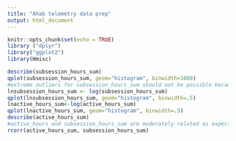 ```yaml
---
title: "Ahab telemetry data prep"
output: html_document
---
```


```r
knitr::opts_chunk$set(echo = TRUE)
library ("dplyr")
library("ggplot2")
library(Hmisc)
```

```r
describe(subsession_hours_sum)
qplot(subsession_hours_sum, geom="histogram", binwidth=1000)
#extreme outliers for subsession_hours_sum should not be possible because this is pinged every 25 hours
lnsubsession_hours_sum <- log(subsession_hours_sum)
qplot(lnsubsession_hours_sum, geom="histogram", binwidth=.5)
lnactive_hours_sum<-log(active_hours_sum)
qplot(lnactive_hours_sum, geom="histogram", binwidth=.5)
describe(active_hours_sum)
#active_hours and subsession_hours_sum are moderately related as expected
rcorr(active_hours_sum, subsession_hours_sum)
```


